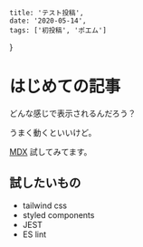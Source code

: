 
    title: 'テスト投稿',
    date: '2020-05-14',
    tags: ['初投稿', 'ポエム']
}

# はじめての記事

どんな感じで表示されるんだろう？

うまく動くといいけど。

[MDX](https://mdxjs.com/) 試してみてます。

## 試したいもの

- tailwind css
- styled components
- JEST
- ES lint
